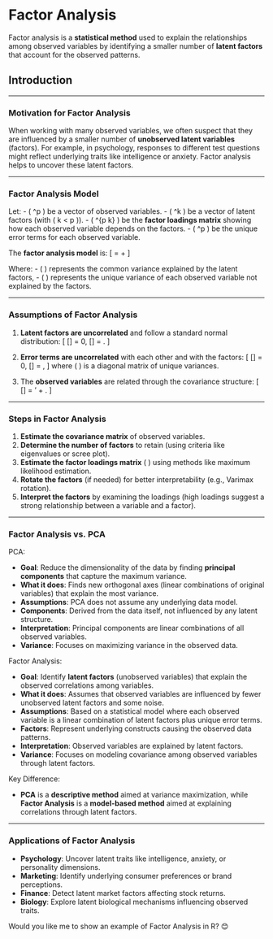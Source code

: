 # Factor Analysis

Factor analysis is a **statistical method** used to explain the relationships among observed variables by identifying a smaller number of **latent factors** that account for the observed patterns.

## Introduction

---

### Motivation for Factor Analysis

When working with many observed variables, we often suspect that they are influenced by a smaller number of **unobserved latent variables** (factors). For example, in psychology, responses to different test questions might reflect underlying traits like intelligence or anxiety. Factor analysis helps to uncover these latent factors.

---

### Factor Analysis Model

Let:
- \( \mathbf{X} \in \mathbb{R}^p \) be a vector of observed variables.
- \( \mathbf{f} \in \mathbb{R}^k \) be a vector of latent factors (with \( k < p \)).
- \( \mathbf{\Lambda} \in \mathbb{R}^{p \times k} \) be the **factor loadings matrix** showing how each observed variable depends on the factors.
- \( \mathbf{\epsilon} \in \mathbb{R}^p \) be the unique error terms for each observed variable.

The **factor analysis model** is:
\[
\mathbf{X} = \mathbf{\Lambda} \mathbf{f} + \mathbf{\epsilon}
\]

Where:
- \( \mathbf{\Lambda} \mathbf{f} \) represents the common variance explained by the latent factors,
- \( \mathbf{\epsilon} \) represents the unique variance of each observed variable not explained by the factors.

---

### Assumptions of Factor Analysis

1. **Latent factors are uncorrelated** and follow a standard normal distribution:
   \[
   \mathbb{E}[\mathbf{f}] = 0, \quad \mathbb{C}[\mathbf{f}] = \mathbf{I}.
   \]

2. **Error terms are uncorrelated** with each other and with the factors:
   \[
   \mathbb{E}[\mathbf{\epsilon}] = 0, \quad \mathbb{C}[\mathbf{\epsilon}] = \mathbf{\Psi},
   \]
   where \( \mathbf{\Psi} \) is a diagonal matrix of unique variances.

3. The **observed variables** are related through the covariance structure:
   \[
   \mathbb{C}[\mathbf{X}] = \mathbf{\Lambda} \mathbf{\Lambda}' + \mathbf{\Psi}.
   \]

---

### Steps in Factor Analysis

1. **Estimate the covariance matrix** of observed variables.
2. **Determine the number of factors** to retain (using criteria like eigenvalues or scree plot).
3. **Estimate the factor loadings matrix** \( \mathbf{\Lambda} \) using methods like maximum likelihood estimation.
4. **Rotate the factors** (if needed) for better interpretability (e.g., Varimax rotation).
5. **Interpret the factors** by examining the loadings (high loadings suggest a strong relationship between a variable and a factor).

---

### Factor Analysis vs. PCA

PCA:

- **Goal**: Reduce the dimensionality of the data by finding **principal components** that capture the maximum variance.
- **What it does**: Finds new orthogonal axes (linear combinations of original variables) that explain the most variance.
- **Assumptions**: PCA does not assume any underlying data model.
- **Components**: Derived from the data itself, not influenced by any latent structure.
- **Interpretation**: Principal components are linear combinations of all observed variables.
- **Variance**: Focuses on maximizing variance in the observed data.

Factor Analysis:

- **Goal**: Identify **latent factors** (unobserved variables) that explain the observed correlations among variables.
- **What it does**: Assumes that observed variables are influenced by fewer unobserved latent factors and some noise.
- **Assumptions**: Based on a statistical model where each observed variable is a linear combination of latent factors plus unique error terms.
- **Factors**: Represent underlying constructs causing the observed data patterns.
- **Interpretation**: Observed variables are explained by latent factors.
- **Variance**: Focuses on modeling covariance among observed variables through latent factors.

Key Difference:

- **PCA** is a **descriptive method** aimed at variance maximization, while **Factor Analysis** is a **model-based method** aimed at explaining correlations through latent factors.

---

### Applications of Factor Analysis

- **Psychology**: Uncover latent traits like intelligence, anxiety, or personality dimensions.
- **Marketing**: Identify underlying consumer preferences or brand perceptions.
- **Finance**: Detect latent market factors affecting stock returns.
- **Biology**: Explore latent biological mechanisms influencing observed traits.

Would you like me to show an example of Factor Analysis in R? 😊